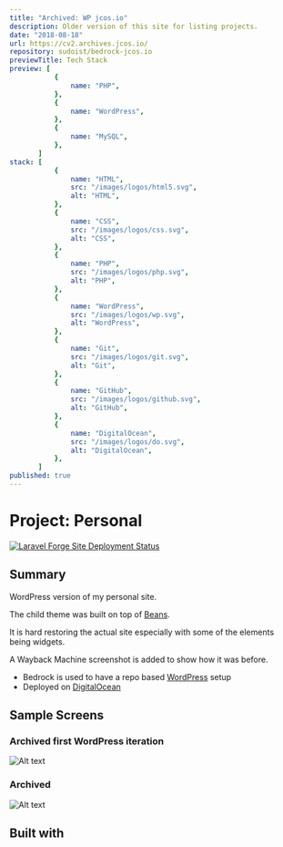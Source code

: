 ```yaml
---
title: "Archived: WP jcos.io"
description: Older version of this site for listing projects.
date: "2018-08-18"
url: https://cv2.archives.jcos.io/
repository: sudoist/bedrock-jcos.io
previewTitle: Tech Stack
preview: [
           {
               name: "PHP",
           },
           {
               name: "WordPress",
           },
           {
               name: "MySQL",
           },
       ]
stack: [
           {
               name: "HTML",
               src: "/images/logos/html5.svg",
               alt: "HTML",
           },
           {
               name: "CSS",
               src: "/images/logos/css.svg",
               alt: "CSS",
           },
           {
               name: "PHP",
               src: "/images/logos/php.svg",
               alt: "PHP",
           },
           {
               name: "WordPress",
               src: "/images/logos/wp.svg",
               alt: "WordPress",
           },
           {
               name: "Git",
               src: "/images/logos/git.svg",
               alt: "Git",
           },
           {
               name: "GitHub",
               src: "/images/logos/github.svg",
               alt: "GitHub",
           },
           {
               name: "DigitalOcean",
               src: "/images/logos/do.svg",
               alt: "DigitalOcean",
           },
       ]
published: true
---
```


# Project: Personal

[![Laravel Forge Site Deployment Status](https://img.shields.io/endpoint?url=https%3A%2F%2Fforge.laravel.com%2Fsite-badges%2F51d4cc65-7cad-40d0-a5c8-7837a69d1779&style=plastic)](https://forge.laravel.com/servers/733512/sites/2290638)

## Summary

WordPress version of my personal site.

The child theme was built on top of [Beans](https://www.getbeans.io/).

It is hard restoring the actual site especially with some of the elements being widgets.

A Wayback Machine screenshot is added to show how it was before.

- Bedrock is used to have a repo based [WordPress](https://wordpress.org/) setup
- Deployed on [DigitalOcean](https://www.digitalocean.com/)


## Sample Screens

### Archived first WordPress iteration

![Alt text](https://res.cloudinary.com/langitlupakintoncloud/image/upload/v1711690236/projects.jcos.io/zxl1vohxfquorsil4hul.png "Archived first WordPress iteration")

### Archived

![Alt text](https://res.cloudinary.com/langitlupakintoncloud/image/upload/c_pad,b_auto:predominant,fl_preserve_transparency/v1710990196/archives/fptnvjuei5dh7nakfkbg.jpg?_s=public-apps "Home")


## Built with
